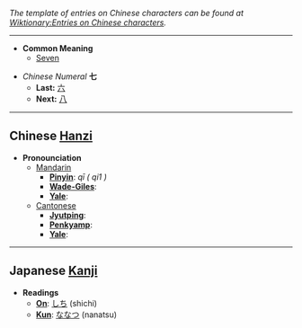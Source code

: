 ''The template of entries on Chinese characters can be found at [[Wiktionary:Entries on Chinese characters]].''

----

* '''Common Meaning'''
** [[Seven]]

*''Chinese Numeral'' '''七'''
**'''Last:''' [[六]]
**'''Next:''' [[八]]

----

== Chinese [[Hanzi]] ==

*'''Pronounciation '''
**[[Mandarin]]
***'''[[Pinyin]]''': ''qī ( qi1 )''
***'''[[Wade-Giles]]''': 
***'''[[Yale]]''': 
**[[Cantonese]]
***'''[[Jyutping]]''': 
***'''[[Penkyamp]]''': 
***'''[[Yale]]''': 

----

== Japanese [[Kanji]] ==

*'''Readings'''
**'''[[On]]''': [[しち]] (shichi)
**'''[[Kun]]''': [[ななつ]] (nanatsu)